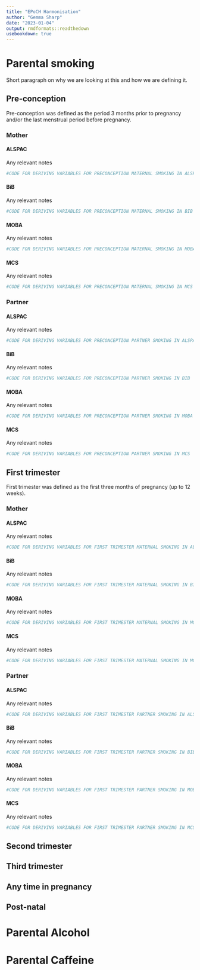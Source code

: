 ```yaml
---
title: "EPoCH Harmonisation"
author: "Gemma Sharp"
date: "2023-01-04"
output: rmdformats::readthedown
usebookdown: true
---
```


# Parental smoking

Short paragraph on why we are looking at this and how we are defining it.

## Pre-conception {.tabset}

Pre-conception was defined as the period 3 months prior to pregnancy and/or the last menstrual period before pregnancy.

### Mother {.tabset .tabset-pills}

#### ALSPAC

Any relevant notes

```r

#CODE FOR DERIVING VARIABLES FOR PRECONCEPTION MATERNAL SMOKING IN ALSPAC

```

#### BiB

Any relevant notes

```r

#CODE FOR DERIVING VARIABLES FOR PRECONCEPTION MATERNAL SMOKING IN BIB

```

#### MOBA

Any relevant notes

```r

#CODE FOR DERIVING VARIABLES FOR PRECONCEPTION MATERNAL SMOKING IN MOBA

```

#### MCS

Any relevant notes

```r

#CODE FOR DERIVING VARIABLES FOR PRECONCEPTION MATERNAL SMOKING IN MCS

```

### Partner {.tabset .tabset-pills}

#### ALSPAC

Any relevant notes

```r

#CODE FOR DERIVING VARIABLES FOR PRECONCEPTION PARTNER SMOKING IN ALSPAC

```

#### BiB

Any relevant notes

```r

#CODE FOR DERIVING VARIABLES FOR PRECONCEPTION PARTNER SMOKING IN BIB

```

#### MOBA

Any relevant notes

```r

#CODE FOR DERIVING VARIABLES FOR PRECONCEPTION PARTNER SMOKING IN MOBA

```

#### MCS

Any relevant notes

```r

#CODE FOR DERIVING VARIABLES FOR PRECONCEPTION PARTNER SMOKING IN MCS

```

## First trimester {.tabset}

First trimester was defined as the first three months of pregnancy (up to 12 weeks).

### Mother {.tabset .tabset-pills}

#### ALSPAC

Any relevant notes

```r

#CODE FOR DERIVING VARIABLES FOR FIRST TRIMESTER MATERNAL SMOKING IN ALSPAC

```

#### BiB

Any relevant notes

```r

#CODE FOR DERIVING VARIABLES FOR FIRST TRIMESTER MATERNAL SMOKING IN BIB

```

#### MOBA

Any relevant notes

```r

#CODE FOR DERIVING VARIABLES FOR FIRST TRIMESTER MATERNAL SMOKING IN MOBA

```

#### MCS

Any relevant notes

```r

#CODE FOR DERIVING VARIABLES FOR FIRST TRIMESTER MATERNAL SMOKING IN MCS

```

### Partner {.tabset .tabset-pills}

#### ALSPAC

Any relevant notes

```r

#CODE FOR DERIVING VARIABLES FOR FIRST TRIMESTER PARTNER SMOKING IN ALSPAC

```

#### BiB

Any relevant notes

```r

#CODE FOR DERIVING VARIABLES FOR FIRST TRIMESTER PARTNER SMOKING IN BIB

```

#### MOBA

Any relevant notes

```r

#CODE FOR DERIVING VARIABLES FOR FIRST TRIMESTER PARTNER SMOKING IN MOBA

```

#### MCS

Any relevant notes

```r

#CODE FOR DERIVING VARIABLES FOR FIRST TRIMESTER PARTNER SMOKING IN MCS

```


## Second trimester

## Third trimester

## Any time in pregnancy

## Post-natal

# Parental Alcohol

# Parental Caffeine
